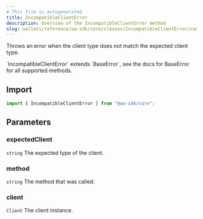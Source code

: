 ```yaml
---
# This file is autogenerated
title: IncompatibleClientError
description: Overview of the IncompatibleClientError method
slug: wallets/reference/aa-sdk/core/classes/IncompatibleClientError/constructor
---
```


Throws an error when the client type does not match the expected client type.

<Note>
  `IncompatibleClientError` extends `BaseError`, see the docs for BaseError for
  all supported methods.
</Note>

## Import

```ts
import { IncompatibleClientError } from "@aa-sdk/core";
```

## Parameters

### expectedClient

`string`
The expected type of the client.

### method

`string`
The method that was called.

### client

`Client`
The client instance.
